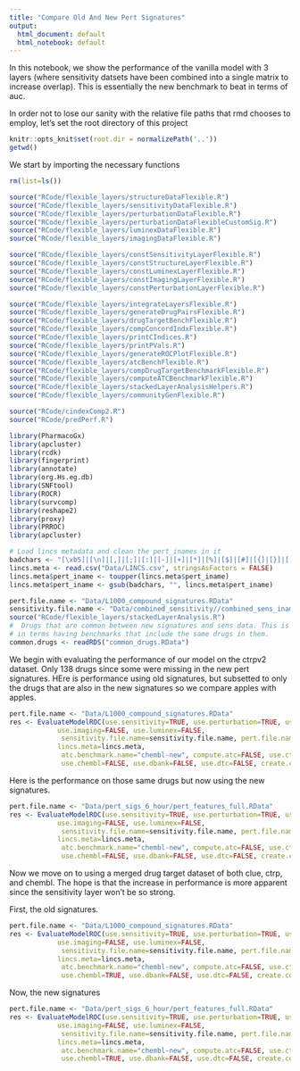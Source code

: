 ```yaml
---
title: "Compare Old And New Pert Signatures"
output:
  html_document: default
  html_notebook: default
---
```

In this notebook, we show the performance of the vanilla model with 3 layers (where sensitivity datsets have been combined into a single matrix to increase overlap). This is essentially the new benchmark to beat in terms of auc.

In order not to lose our sanity with the relative file paths that rmd chooses to employ, let's set the root directory of this project

```r
knitr::opts_knit$set(root.dir = normalizePath('..'))
getwd()
```


We start by importing the necessary functions

```r
rm(list=ls())

source("RCode/flexible_layers/structureDataFlexible.R")
source("RCode/flexible_layers/sensitivityDataFlexible.R")
source("RCode/flexible_layers/perturbationDataFlexible.R")
source("RCode/flexible_layers/perturbationDataFlexibleCustomSig.R")
source("RCode/flexible_layers/luminexDataFlexible.R")
source("RCode/flexible_layers/imagingDataFlexible.R")

source("RCode/flexible_layers/constSensitivityLayerFlexible.R")
source("RCode/flexible_layers/constStructureLayerFlexible.R")
source("RCode/flexible_layers/constLuminexLayerFlexible.R")
source("RCode/flexible_layers/constImagingLayerFlexible.R")
source("RCode/flexible_layers/constPerturbationLayerFlexible.R")

source("RCode/flexible_layers/integrateLayersFlexible.R")
source("RCode/flexible_layers/generateDrugPairsFlexible.R")
source("RCode/flexible_layers/drugTargetBenchFlexible.R")
source("RCode/flexible_layers/compConcordIndxFlexible.R")
source("RCode/flexible_layers/printCIndices.R")
source("RCode/flexible_layers/printPVals.R")
source("RCode/flexible_layers/generateROCPlotFlexible.R")
source("RCode/flexible_layers/atcBenchFlexible.R")
source("RCode/flexible_layers/compDrugTargetBenchmarkFlexible.R")
source("RCode/flexible_layers/computeATCBenchmarkFlexible.R")
source("RCode/flexible_layers/stackedLayerAnalysisHelpers.R")
source("RCode/flexible_layers/communityGenFlexible.R")

source("RCode/cindexComp2.R")
source("RCode/predPerf.R")

library(PharmacoGx)
library(apcluster)
library(rcdk)
library(fingerprint)
library(annotate)
library(org.Hs.eg.db)
library(SNFtool)
library(ROCR)
library(survcomp)
library(reshape2)
library(proxy)
library(PRROC)
library(apcluster)

# Load lincs metadata and clean the pert_inames in it
badchars <- "[\xb5]|[\n]|[,]|[;]|[:]|[-]|[+]|[*]|[%]|[$]|[#]|[{]|[}]|[[]|[]]|[|]|[\\^]|[/]|[\\]|[.]|[_]|[ ]"
lincs.meta <- read.csv("Data/LINCS.csv", stringsAsFactors = FALSE)
lincs.meta$pert_iname <- toupper(lincs.meta$pert_iname)
lincs.meta$pert_iname <- gsub(badchars, "", lincs.meta$pert_iname)

pert.file.name <- "Data/L1000_compound_signatures.RData"
sensitivity.file.name <- "Data/combined_sensitivity//combined_sens_iname_replaced.RData"
source("RCode/flexible_layers/stackedLayerAnalysis.R")
#  Drugs that are common between new signatures and sens data. This is needed to compare apples with apples
# in terms having benchmarks that include the same drugs in them.
common.drugs <- readRDS("common_drugs.RData") 
```


We begin with evaluating the performance of our model on the ctrpv2 dataset. Only 138 drugs since some were missing in the new pert signatures. HEre is performance using old signatures, but subsetted to only the drugs that are also in the new signatures so we compare apples with apples.

```r
pert.file.name <- "Data/L1000_compound_signatures.RData"
res <- EvaluateModelROC(use.sensitivity=TRUE, use.perturbation=TRUE, use.structure=TRUE,
            use.imaging=FALSE, use.luminex=FALSE, 
             sensitivity.file.name=sensitivity.file.name, pert.file.name=pert.file.name, 
            lincs.meta=lincs.meta,
             atc.benchmark.name="chembl-new", compute.atc=FALSE, use.ctrpv2=TRUE, use.clue=FALSE,
             use.chembl=FALSE, use.dbank=FALSE, use.dtc=FALSE, create.communities=FALSE, base.dir="Output/auc_p_flex", pert.new=FALSE, common.drugs=common.drugs)
```

Here is the performance on those same drugs but now using the new signatures.

```r
pert.file.name <- "Data/pert_sigs_6_hour/pert_features_full.RData"
res <- EvaluateModelROC(use.sensitivity=TRUE, use.perturbation=TRUE, use.structure=TRUE,
            use.imaging=FALSE, use.luminex=FALSE, 
             sensitivity.file.name=sensitivity.file.name, pert.file.name=pert.file.name, 
            lincs.meta=lincs.meta,
             atc.benchmark.name="chembl-new", compute.atc=FALSE, use.ctrpv2=TRUE, use.clue=FALSE,
             use.chembl=FALSE, use.dbank=FALSE, use.dtc=FALSE, create.communities=FALSE, base.dir="Output/auc_p_flex", pert.new=TRUE, common.drugs=common.drugs)
```

Now we move on to using a merged drug target dataset of both clue, ctrp, and chembl. The hope is that the increase in performance is more apparent since the sensitivity layer won't be so strong.

First, the old signatures.

```r
pert.file.name <- "Data/L1000_compound_signatures.RData"
res <- EvaluateModelROC(use.sensitivity=TRUE, use.perturbation=TRUE, use.structure=TRUE,
            use.imaging=FALSE, use.luminex=FALSE, 
             sensitivity.file.name=sensitivity.file.name, pert.file.name=pert.file.name, 
            lincs.meta=lincs.meta,
             atc.benchmark.name="chembl-new", compute.atc=FALSE, use.ctrpv2=TRUE, use.clue=TRUE,
             use.chembl=TRUE, use.dbank=FALSE, use.dtc=FALSE, create.communities=FALSE, base.dir="Output/auc_p_flex", pert.new=FALSE, common.drugs=common.drugs)
```

Now, the new signatures

```r
pert.file.name <- "Data/pert_sigs_6_hour/pert_features_full.RData"
res <- EvaluateModelROC(use.sensitivity=TRUE, use.perturbation=TRUE, use.structure=TRUE,
            use.imaging=FALSE, use.luminex=FALSE, 
             sensitivity.file.name=sensitivity.file.name, pert.file.name=pert.file.name, 
            lincs.meta=lincs.meta,
             atc.benchmark.name="chembl-new", compute.atc=FALSE, use.ctrpv2=TRUE, use.clue=TRUE,
             use.chembl=TRUE, use.dbank=FALSE, use.dtc=FALSE, create.communities=FALSE, base.dir="Output/auc_p_flex", pert.new=TRUE, common.drugs=common.drugs)
```




